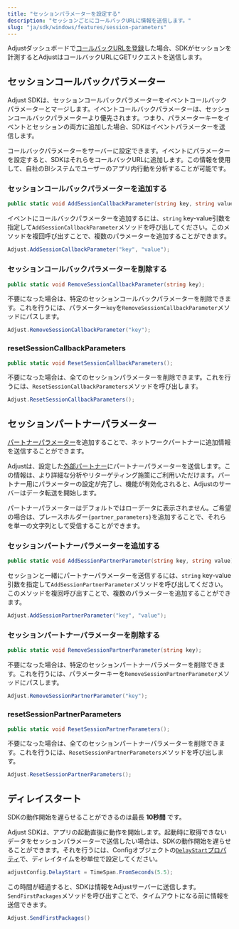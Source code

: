 ```yaml
---
title: "セッションパラメーターを設定する"
description: "セッションごとにコールバックURLに情報を送信します。"
slug: "ja/sdk/windows/features/session-parameters"
---
```


Adjustダッシュボードで[コールバックURLを登録](https://help.adjust.com/ja/article/recommended-placeholders-callbacks)した場合、SDKがセッションを計測するとAdjustはコールバックURLにGETリクエストを送信します。

## セッションコールバックパラメーター

<Callout type="note">

Adjust SDKは、セッションコールバックパラメーターをイベントコールバックパラメーターとマージします。イベントコールバックパラメーターは、セッションコールバックパラメーターより優先されます。つまり、パラメーターキーをイベントとセッションの両方に追加した場合、SDKはイベントパラメーターを送信します。

</Callout>

コールバックパラメーターをサーバーに設定できます。イベントにパラメーターを設定すると、SDKはそれらをコールバックURLに追加します。この情報を使用して、自社のBIシステムでユーザーのアプリ内行動を分析することが可能です。

### セッションコールバックパラメーターを追加する

```cs
public static void AddSessionCallbackParameter(string key, string value);
```

イベントにコールバックパラメーターを追加するには、`string` key\-value引数を指定して`AddSessionCallbackParameter`メソッドを呼び出してください。このメソッドを複回呼び出すことで、複数のパラメーターを追加することができます。

```cs
Adjust.AddSessionCallbackParameter("key", "value");
```

### セッションコールバックパラメーターを削除する

```cs
public static void RemoveSessionCallbackParameter(string key);
```

不要になった場合は、特定のセッションコールバックパラメーターを削除できます。これを行うには、パラメーター`key`を`RemoveSessionCallbackParameter`メソッドにパスします。

```cs
Adjust.RemoveSessionCallbackParameter("key");
```

### resetSessionCallbackParameters

```cs
public static void ResetSessionCallbackParameters();
```

不要になった場合は、全てのセッションパラメーターを削除できます。これを行うには、`ResetSessionCallbackParameters`メソッドを呼び出します。

```cs
Adjust.ResetSessionCallbackParameters();
```

## セッションパートナーパラメーター

[パートナーパラメーター](https://help.adjust.com/ja/article/data-sharing-ad-network#map-parameters)を追加することで、ネットワークパートナーに追加情報を送信することができます。

Adjustは、設定した[外部パートナー](https://help.adjust.com/ja/article/integrated-partners)にパートナーパラメーターを送信します。この情報は、より詳細な分析やリターゲティング施策にご利用いただけます。パートナー用にパラメーターの設定が完了し、機能が有効化されると、Adjustのサーバーはデータ転送を開始します。

<Callout type="note">

パートナーパラメーターはデフォルトではローデータに表示されません。ご希望の場合は、プレースホルダー`{partner_parameters}`を追加することで、それらを単一の文字列として受信することができます。

</Callout>

### セッションパートナーパラメーターを追加する

```cs
public static void AddSessionPartnerParameter(string key, string value);
```

セッションと一緒にパートナーパラメーターを送信するには、`string` key\-value引数を指定して`AddSessionPartnerParameter`メソッドを呼び出してください。このメソッドを複回呼び出すことで、複数のパラメーターを追加することができます。

```cs
Adjust.AddSessionPartnerParameter("key", "value");
```

### セッションパートナーパラメーターを削除する

```cs
public static void RemoveSessionPartnerParameter(string key);
```

不要になった場合は、特定のセッションパートナーパラメーターを削除できます。これを行うには、パラメーターキーを`RemoveSessionPartnerParameter`メソッドにパスします。

```cs
Adjust.RemoveSessionPartnerParameter("key");
```

### resetSessionPartnerParameters

```cs
public static void ResetSessionPartnerParameters();
```

不要になった場合は、全てのセッションパートナーパラメーターを削除できます。これを行うには、`ResetSessionPartnerParameters`メソッドを呼び出します。

```cs
Adjust.ResetSessionPartnerParameters();
```

## ディレイスタート

<Callout type="note">

SDKの動作開始を遅らせることができるのは最長 **10秒間** です。

</Callout>

Adjust SDKは、アプリの起動直後に動作を開始します。起動時に取得できないデータをセッションパラメーターで送信したい場合は、SDKの動作開始を遅らせることができます。それを行うには、Configオブジェクトの[`DelayStart`プロパティ](/ja/sdk/flutter/configuration#delay-the-start-of-the-sdk)で、ディレイタイムを秒単位で設定してください。

```cs
adjustConfig.DelayStart = TimeSpan.FromSeconds(5.5);
```

この時間が経過すると、SDKは情報をAdjustサーバーに送信します。`SendFirstPackages`メソッドを呼び出すことで、タイムアウトになる前に情報を送信できます。

```cs
Adjust.SendFirstPackages()
```
